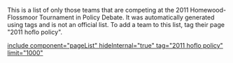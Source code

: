 This is a list of only those teams that are competing at the 2011 Homewood-Flossmoor Tournament in Policy Debate. It was automatically generated using tags and is not an official list. To add a team to this list, tag their page "2011 hoflo policy".


[[include component="pageList" hideInternal="true" tag="2011 hoflo policy" limit="1000" ]]